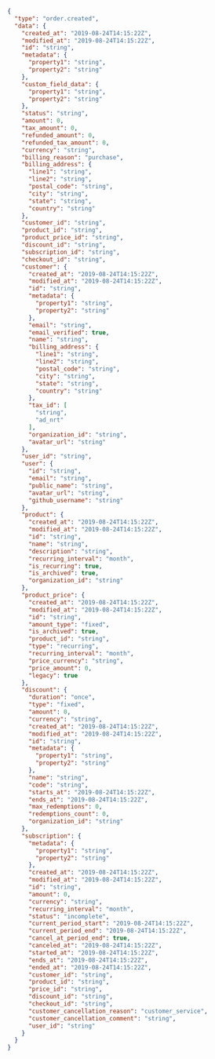 
```json
{
  "type": "order.created",
  "data": {
    "created_at": "2019-08-24T14:15:22Z",
    "modified_at": "2019-08-24T14:15:22Z",
    "id": "string",
    "metadata": {
      "property1": "string",
      "property2": "string"
    },
    "custom_field_data": {
      "property1": "string",
      "property2": "string"
    },
    "status": "string",
    "amount": 0,
    "tax_amount": 0,
    "refunded_amount": 0,
    "refunded_tax_amount": 0,
    "currency": "string",
    "billing_reason": "purchase",
    "billing_address": {
      "line1": "string",
      "line2": "string",
      "postal_code": "string",
      "city": "string",
      "state": "string",
      "country": "string"
    },
    "customer_id": "string",
    "product_id": "string",
    "product_price_id": "string",
    "discount_id": "string",
    "subscription_id": "string",
    "checkout_id": "string",
    "customer": {
      "created_at": "2019-08-24T14:15:22Z",
      "modified_at": "2019-08-24T14:15:22Z",
      "id": "string",
      "metadata": {
        "property1": "string",
        "property2": "string"
      },
      "email": "string",
      "email_verified": true,
      "name": "string",
      "billing_address": {
        "line1": "string",
        "line2": "string",
        "postal_code": "string",
        "city": "string",
        "state": "string",
        "country": "string"
      },
      "tax_id": [
        "string",
        "ad_nrt"
      ],
      "organization_id": "string",
      "avatar_url": "string"
    },
    "user_id": "string",
    "user": {
      "id": "string",
      "email": "string",
      "public_name": "string",
      "avatar_url": "string",
      "github_username": "string"
    },
    "product": {
      "created_at": "2019-08-24T14:15:22Z",
      "modified_at": "2019-08-24T14:15:22Z",
      "id": "string",
      "name": "string",
      "description": "string",
      "recurring_interval": "month",
      "is_recurring": true,
      "is_archived": true,
      "organization_id": "string"
    },
    "product_price": {
      "created_at": "2019-08-24T14:15:22Z",
      "modified_at": "2019-08-24T14:15:22Z",
      "id": "string",
      "amount_type": "fixed",
      "is_archived": true,
      "product_id": "string",
      "type": "recurring",
      "recurring_interval": "month",
      "price_currency": "string",
      "price_amount": 0,
      "legacy": true
    },
    "discount": {
      "duration": "once",
      "type": "fixed",
      "amount": 0,
      "currency": "string",
      "created_at": "2019-08-24T14:15:22Z",
      "modified_at": "2019-08-24T14:15:22Z",
      "id": "string",
      "metadata": {
        "property1": "string",
        "property2": "string"
      },
      "name": "string",
      "code": "string",
      "starts_at": "2019-08-24T14:15:22Z",
      "ends_at": "2019-08-24T14:15:22Z",
      "max_redemptions": 0,
      "redemptions_count": 0,
      "organization_id": "string"
    },
    "subscription": {
      "metadata": {
        "property1": "string",
        "property2": "string"
      },
      "created_at": "2019-08-24T14:15:22Z",
      "modified_at": "2019-08-24T14:15:22Z",
      "id": "string",
      "amount": 0,
      "currency": "string",
      "recurring_interval": "month",
      "status": "incomplete",
      "current_period_start": "2019-08-24T14:15:22Z",
      "current_period_end": "2019-08-24T14:15:22Z",
      "cancel_at_period_end": true,
      "canceled_at": "2019-08-24T14:15:22Z",
      "started_at": "2019-08-24T14:15:22Z",
      "ends_at": "2019-08-24T14:15:22Z",
      "ended_at": "2019-08-24T14:15:22Z",
      "customer_id": "string",
      "product_id": "string",
      "price_id": "string",
      "discount_id": "string",
      "checkout_id": "string",
      "customer_cancellation_reason": "customer_service",
      "customer_cancellation_comment": "string",
      "user_id": "string"
    }
  }
}
```

